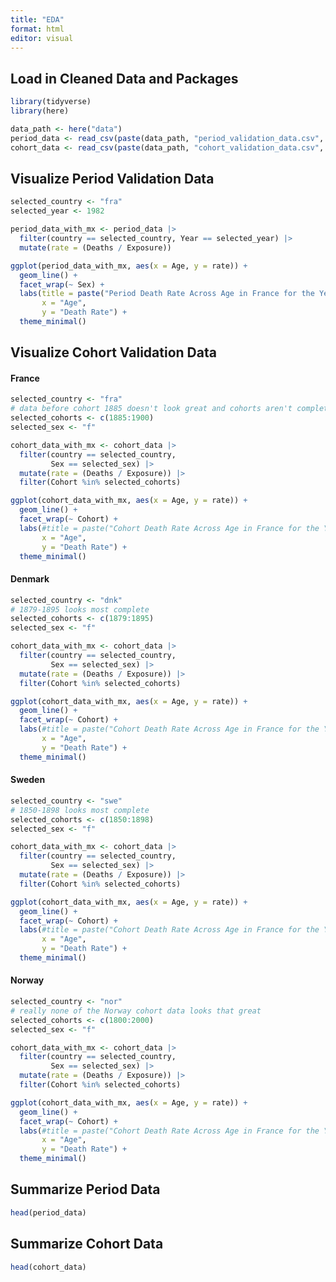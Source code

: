 ```yaml
---
title: "EDA"
format: html
editor: visual
---
```


## Load in Cleaned Data and Packages

```r
library(tidyverse)
library(here)
```

```r
data_path <- here("data")
period_data <- read_csv(paste(data_path, "period_validation_data.csv", sep="/"))
cohort_data <- read_csv(paste(data_path, "cohort_validation_data.csv", sep="/"))                        
```

## Visualize Period Validation Data

```r
selected_country <- "fra"
selected_year <- 1982 

period_data_with_mx <- period_data |>
  filter(country == selected_country, Year == selected_year) |>
  mutate(rate = (Deaths / Exposure))

ggplot(period_data_with_mx, aes(x = Age, y = rate)) +
  geom_line() +
  facet_wrap(~ Sex) +
  labs(title = paste("Period Death Rate Across Age in France for the Year 1982"),
       x = "Age",
       y = "Death Rate") +
  theme_minimal()
```

## Visualize Cohort Validation Data

#### France

```r
selected_country <- "fra"
# data before cohort 1885 doesn't look great and cohorts aren't complete after about 1910
selected_cohorts <- c(1885:1900)
selected_sex <- "f"

cohort_data_with_mx <- cohort_data |>
  filter(country == selected_country, 
         Sex == selected_sex) |>
  mutate(rate = (Deaths / Exposure)) |>
  filter(Cohort %in% selected_cohorts)

ggplot(cohort_data_with_mx, aes(x = Age, y = rate)) +
  geom_line() +
  facet_wrap(~ Cohort) +
  labs(#title = paste("Cohort Death Rate Across Age in France for the Year 1875"),
       x = "Age",
       y = "Death Rate") +
  theme_minimal()
```

#### Denmark

```r
selected_country <- "dnk"
# 1879-1895 looks most complete
selected_cohorts <- c(1879:1895)
selected_sex <- "f"

cohort_data_with_mx <- cohort_data |>
  filter(country == selected_country, 
         Sex == selected_sex) |>
  mutate(rate = (Deaths / Exposure)) |>
  filter(Cohort %in% selected_cohorts)

ggplot(cohort_data_with_mx, aes(x = Age, y = rate)) +
  geom_line() +
  facet_wrap(~ Cohort) +
  labs(#title = paste("Cohort Death Rate Across Age in France for the Year 1875"),
       x = "Age",
       y = "Death Rate") +
  theme_minimal()
```

#### Sweden

```r
selected_country <- "swe"
# 1850-1898 looks most complete
selected_cohorts <- c(1850:1898)
selected_sex <- "f"

cohort_data_with_mx <- cohort_data |>
  filter(country == selected_country, 
         Sex == selected_sex) |>
  mutate(rate = (Deaths / Exposure)) |>
  filter(Cohort %in% selected_cohorts)

ggplot(cohort_data_with_mx, aes(x = Age, y = rate)) +
  geom_line() +
  facet_wrap(~ Cohort) +
  labs(#title = paste("Cohort Death Rate Across Age in France for the Year 1875"),
       x = "Age",
       y = "Death Rate") +
  theme_minimal()
```

#### Norway

```r
selected_country <- "nor"
# really none of the Norway cohort data looks that great 
selected_cohorts <- c(1800:2000)
selected_sex <- "f"

cohort_data_with_mx <- cohort_data |>
  filter(country == selected_country, 
         Sex == selected_sex) |>
  mutate(rate = (Deaths / Exposure)) |>
  filter(Cohort %in% selected_cohorts)

ggplot(cohort_data_with_mx, aes(x = Age, y = rate)) +
  geom_line() +
  facet_wrap(~ Cohort) +
  labs(#title = paste("Cohort Death Rate Across Age in France for the Year 1875"),
       x = "Age",
       y = "Death Rate") +
  theme_minimal()
```

## Summarize Period Data

```r
head(period_data)
```

## Summarize Cohort Data

```r
head(cohort_data)
```
